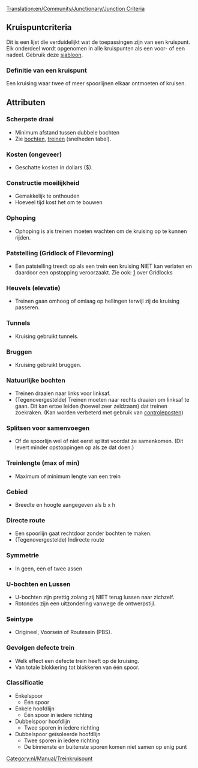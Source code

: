 [[Translation:en/Community/Junctionary/Junction Criteria]]
{{nl/Community/Junctionary/Kruispuntenmenu}}
==Kruispuntcriteria==
Dit is een lijst die verduidelijkt wat de toepassingen zijn van een kruispunt. 
Elk onderdeel wordt opgenomen in alle kruispunten als een voor- of een nadeel.
Gebruik deze [[Template:nl/Community/Junctionary/Kruispuntcriteria|sjabloon]].

===Definitie van een kruispunt===
Een kruising waar twee of meer spoorlijnen elkaar ontmoeten of kruisen.

==Attributen==

===Scherpste draai===
* Minimum afstand tussen dubbele bochten
* Zie [[nl/Community/Bochten|bochten]], [[nl/Manual/Game Mechanics/Main Page#treinen|treinen]] (snelheden tabel).

===Kosten (ongeveer)===
* Geschatte kosten in dollars ($).

===Constructie moeilijkheid===
* Gemakkelijk te onthouden
* Hoeveel tijd kost het om te bouwen

===Ophoping===
* Ophoping is als treinen moeten wachten om de kruising op te kunnen rijden.

===Patstelling (Gridlock of Filevorming)===
* Een patstelling treedt op als een trein een kruising NIET kan verlaten en daardoor een opstopping veroorzaakt. Zie ook: [http://en.wikipedia.org/wiki/Gridlock|//en.wikipedia.org/wiki/Gridlock] over Gridlocks

===Heuvels (elevatie)===
* Treinen gaan omhoog of omlaag op hellingen terwijl zij de kruising passeren.

===Tunnels=== 
* Kruising gebruikt tunnels.

===Bruggen===
* Kruising gebruikt bruggen.

===Natuurlijke bochten=== 
* Treinen draaien naar links voor linksaf.
* (Tegenovergestelde) Treinen moeten naar rechts draaien om linksaf te gaan. Dit kan ertoe leiden (hoewel zeer zeldzaam) dat treinen zoekraken. (Kan worden verbeterd met gebruik van [[nl/Manual/Controleposten|controleposten]])

===Splitsen voor samenvoegen===
* Of de spoorlijn wel of niet eerst splitst voordat ze samenkomen. (Dit levert minder opstoppingen op als ze dat doen.)

===Treinlengte (max of min)===
* Maximum of minimum lengte van een trein

===Gebied===
* Breedte en hoogte aangegeven als b x h

===Directe route===
* Een spoorlijn gaat rechtdoor zonder bochten te maken.
* (Tegenovergestelde) Indirecte route

===Symmetrie===
* In geen, een of twee assen

===U-bochten en Lussen===
* U-bochten zijn prettig zolang zij NIET terug lussen naar zichzelf.
* Rotondes zijn een uitzondering vanwege de ontwerpstijl.

===Seintype===
* Origineel, Voorsein of Routesein (PBS).

===Gevolgen defecte trein===
* Welk effect een defecte trein heeft op de kruising.
* Van totale blokkering tot blokkeren van één spoor.

===Classificatie===
* Enkelspoor
** Één spoor 
* Enkele hoofdlijn
** Één spoor in iedere richting
* Dubbelspoor hoofdlijn
** Twee sporen in iedere richting
* Dubbelspoor geïsoleerde hoofdlijn
** Twee sporen in iedere richting
** De binnenste en buitenste sporen komen niet samen op enig punt


[[Category:nl/Manual/Treinkruispunt]]
